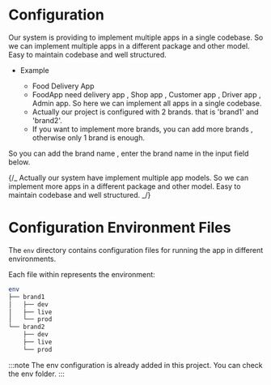 # Configuration


Our system is providing to implement multiple apps in a single codebase. So we can implement multiple apps in a different package and other model. Easy to maintain codebase and well structured.

- Example

  - Food Delivery App
  - FoodApp need delivery app , Shop app , Customer app , Driver app , Admin app. So here we can implement all apps in a single codebase.
  - Actually our project is configured with 2 brands. that is 'brand1' and 'brand2'.
  - If you want to implement more brands, you can add more brands , otherwise only 1 brand is enough.

So you can add the brand name , enter the brand name in the input field below.

<AppBrandInputBrand />

{/_ Actually our system have implement multiple app models. So we can implement
more apps in a different package and other model. Easy to maintain codebase and well
structured. _/}

# Configuration Environment Files

The `env` directory contains configuration files for running the app in
different environments.

Each file within represents the environment:

```bash
env
├── brand1
│   ├── dev
│   ├── live
│   └── prod
└── brand2
    ├── dev
    ├── live
    └── prod
```

:::note
The env configuration is already added in this project. You can check the env folder.
:::


<Tabs groupId="type" queryString>
  <TabItem value="android" label="Android">
    <Android />
  </TabItem>
  <TabItem value="ios" label="iOS">
    <IOS />
  </TabItem>
  <TabItem value="web" label="Web">
    <Animation animation={"coming-soon"} />
  </TabItem>
  <TabItem value="desktop" label="Desktop">
    <Animation animation={"coming-soon"} />
  </TabItem>
</Tabs>

<br></br>
<br></br>
